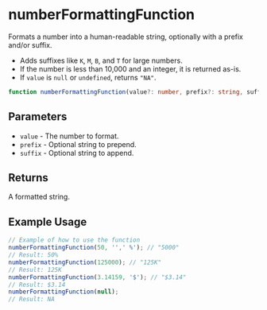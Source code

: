 
<Meta title="Utilities/numberFormattingFunction" />

# numberFormattingFunction

Formats a number into a human-readable string, optionally with a prefix and/or suffix.
- Adds suffixes like `K`, `M`, `B`, and `T` for large numbers.
- If the number is less than 10,000 and an integer, it is returned as-is.
- If `value` is `null` or `undefined`, returns `"NA"`.

```ts
function numberFormattingFunction(value?: number, prefix?: string, suffix?: string): string
```

## Parameters

- `value` - The number to format.
- `prefix` - Optional string to prepend.
- `suffix` - Optional string to append.

## Returns

A formatted string.

## Example Usage

```js
// Example of how to use the function
numberFormattingFunction(50, '',' %'); // "5000"
// Result: 50%
numberFormattingFunction(125000); // "125K"
// Result: 125K
numberFormattingFunction(3.14159, '$'); // "$3.14"
// Result: $3.14
numberFormattingFunction(null);
// Result: NA